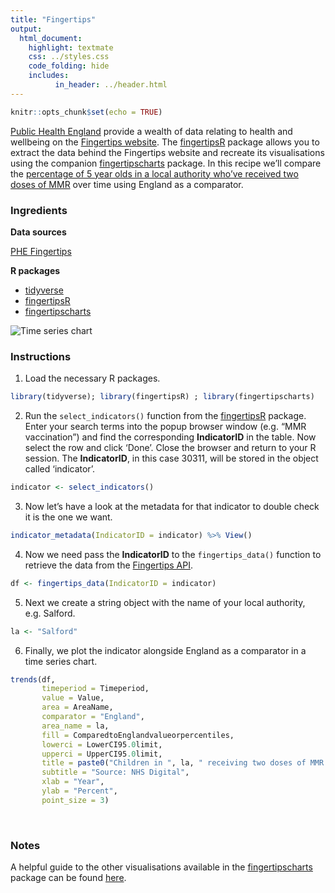 ```yaml
---
title: "Fingertips"
output:
  html_document:
    highlight: textmate
    css: ../styles.css
    code_folding: hide
    includes:
          in_header: ../header.html
---
```


```r
knitr::opts_chunk$set(echo = TRUE)
```

<a href="https://www.gov.uk/government/organisations/public-health-england" target="_blank">Public Health England</a>
 provide a wealth of data relating to health and wellbeing on the <a href="https://fingertips.phe.org.uk" target="_blank">Fingertips website</a>. The <a href="https://cran.r-project.org/web/packages/fingertipsR/index.html" target="_blank">fingertipsR</a> package allows you to extract the data behind the Fingertips website and recreate its visualisations using the companion <a href="https://cran.r-project.org/web/packages/fingertipscharts/index.html" target="_blank">fingertipscharts</a> package. In this recipe we'll compare the <a href="https://fingertips.phe.org.uk/search/30311" target="_blank">percentage of 5 year olds in a local authority who've received two doses of MMR</a> over time using England as a comparator.
 
<h3>Ingredients</h3>  
<div class = "row">

<div class = "col-md-4">
<strong>Data sources</strong>
<p><a href="https://fingertips.phe.org.uk/" target="_blank">PHE Fingertips</a></p>
</div>

<div class = "col-md-4">
<strong>R packages</strong>
<ul>
  <li><a href="https://cran.r-project.org/web/packages/tidyverse/index.html" target="_blank">tidyverse</a></li>
  <li><a href="https://cran.r-project.org/web/packages/fingertipsR/index.html" target="_blank">fingertipsR</a></li>
  <li><a href="https://cran.r-project.org/web/packages/fingertipscharts/index.html" target="_blank">fingertipscharts</a></li>
</ul>
</div>

<div class = "col-md-4">
<img src="img/fingertips.png" alt="Time series chart">
</div>
</div>

<!-- Add each step of the recipe -->
### Instructions

<!-- Load the R packages first -->
1. Load the necessary R packages.
```r
library(tidyverse); library(fingertipsR) ; library(fingertipscharts)
```

2. Run the `select_indicators()` function from the <a href="https://cran.r-project.org/web/packages/fingertipsR/index.html" target="_blank">fingertipsR</a> package. Enter your search terms into the popup browser window (e.g. "MMR vaccination") and find the corresponding **IndicatorID** in the table. Now select the row and click 'Done'. Close the browser and return to your R session. The **IndicatorID**, in this case 30311, will be stored in the object called 'indicator'.
```r
indicator <- select_indicators()
```

3. Now let's have a look at the metadata for that indicator to double check it is the one we want.
```r
indicator_metadata(IndicatorID = indicator) %>% View()
```

4. Now we need pass the **IndicatorID** to the `fingertips_data()` function to retrieve the data from the <a href="https://fingertips.phe.org.uk/api" target="_blank">Fingertips API</a>.

```r
df <- fingertips_data(IndicatorID = indicator)
```

5. Next we create a string object with the name of your local authority, e.g. Salford.
```r
la <- "Salford"
```

6. Finally, we plot the indicator alongside England as a comparator in a time series chart.
```r
trends(df,
       timeperiod = Timeperiod,
       value = Value,
       area = AreaName,
       comparator = "England",
       area_name = la,
       fill = ComparedtoEnglandvalueorpercentiles,
       lowerci = LowerCI95.0limit,
       upperci = UpperCI95.0limit,
       title = paste0("Children in ", la, " receiving two doses of MMR by age 5"),
       subtitle = "Source: NHS Digital",
       xlab = "Year",
       ylab = "Percent",
       point_size = 3)
```

<br />

### Notes

A helpful guide to the other visualisations available in the <a href="https://cran.r-project.org/web/packages/fingertipscharts/index.html" target="_blank">fingertipscharts</a> package can be found <a href="https://cran.r-project.org/web/packages/fingertipscharts/vignettes/quick_charts.html" target="_blank">here</a>.
<br />
<br />